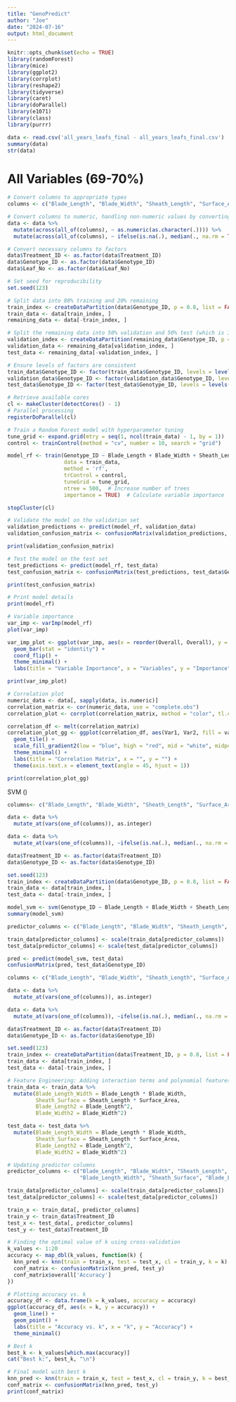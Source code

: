 ```yaml
---
title: "GenoPredict"
author: "Joe"
date: "2024-07-16"
output: html_document
---
```


```r
knitr::opts_chunk$set(echo = TRUE)
library(randomForest)
library(mice)
library(ggplot2)
library(corrplot)
library(reshape2)
library(tidyverse)
library(caret)
library(doParallel)
library(e1071)
library(class)
library(purrr)

```

```r
data <- read.csv('all_years_leafs_final - all_years_leafs_final.csv')
summary(data)
str(data)
```


# All Variables (69-70%)
```r
# Convert columns to appropriate types
columns <- c("Blade_Length", "Blade_Width", "Sheath_Length", "Surface_Area", "Leaf_No")

# Convert columns to numeric, handling non-numeric values by converting them to NA first
data <- data %>%
  mutate(across(all_of(columns), ~ as.numeric(as.character(.)))) %>%
  mutate(across(all_of(columns), ~ ifelse(is.na(.), median(., na.rm = TRUE), .)))

# Convert necessary columns to factors
data$Treatment_ID <- as.factor(data$Treatment_ID)
data$Genotype_ID <- as.factor(data$Genotype_ID)
data$Leaf_No <- as.factor(data$Leaf_No)

# Set seed for reproducibility
set.seed(123)

# Split data into 80% training and 20% remaining
train_index <- createDataPartition(data$Genotype_ID, p = 0.8, list = FALSE)
train_data <- data[train_index, ]
remaining_data <- data[-train_index, ]

# Split the remaining data into 50% validation and 50% test (which is 10% of the original data each)
validation_index <- createDataPartition(remaining_data$Genotype_ID, p = 0.5, list = FALSE)
validation_data <- remaining_data[validation_index, ]
test_data <- remaining_data[-validation_index, ]

# Ensure levels of factors are consistent
train_data$Genotype_ID <- factor(train_data$Genotype_ID, levels = levels(data$Genotype_ID))
validation_data$Genotype_ID <- factor(validation_data$Genotype_ID, levels = levels(data$Genotype_ID))
test_data$Genotype_ID <- factor(test_data$Genotype_ID, levels = levels(data$Genotype_ID))

# Retrieve available cores
cl <- makeCluster(detectCores() - 1)
# Parallel processing
registerDoParallel(cl)

# Train a Random Forest model with hyperparameter tuning
tune_grid <- expand.grid(mtry = seq(1, ncol(train_data) - 1, by = 1))  # Adjust mtry values
control <- trainControl(method = "cv", number = 10, search = "grid")

model_rf <- train(Genotype_ID ~ Blade_Length + Blade_Width + Sheath_Length + Surface_Area + Leaf_No + Treatment_ID, 
                  data = train_data, 
                  method = 'rf', 
                  trControl = control,
                  tuneGrid = tune_grid,  
                  ntree = 500,  # Increase number of trees
                  importance = TRUE)  # Calculate variable importance

stopCluster(cl)

# Validate the model on the validation set
validation_predictions <- predict(model_rf, validation_data)
validation_confusion_matrix <- confusionMatrix(validation_predictions, validation_data$Genotype_ID)

print(validation_confusion_matrix)

# Test the model on the test set
test_predictions <- predict(model_rf, test_data)
test_confusion_matrix <- confusionMatrix(test_predictions, test_data$Genotype_ID)

print(test_confusion_matrix)

# Print model details
print(model_rf)

# Variable importance
var_imp <- varImp(model_rf)
plot(var_imp)

var_imp_plot <- ggplot(var_imp, aes(x = reorder(Overall, Overall), y = Overall)) +
  geom_bar(stat = "identity") +
  coord_flip() +
  theme_minimal() +
  labs(title = "Variable Importance", x = "Variables", y = "Importance")

print(var_imp_plot)

# Correlation plot
numeric_data <- data[, sapply(data, is.numeric)]
correlation_matrix <- cor(numeric_data, use = "complete.obs")
correlation_plot <- corrplot(correlation_matrix, method = "color", tl.col = "black", tl.cex = 0.8)

correlation_df <- melt(correlation_matrix)
correlation_plot_gg <- ggplot(correlation_df, aes(Var1, Var2, fill = value)) +
  geom_tile() +
  scale_fill_gradient2(low = "blue", high = "red", mid = "white", midpoint = 0) +
  theme_minimal() +
  labs(title = "Correlation Matrix", x = "", y = "") +
  theme(axis.text.x = element_text(angle = 45, hjust = 1))

print(correlation_plot_gg)
```

SVM ()
```r
columns<- c("Blade_Length", "Blade_Width", "Sheath_Length", "Surface_Area", "Leaf_No")

data <- data %>%
  mutate_at(vars(one_of(columns)), as.integer)

data <- data %>%
  mutate_at(vars(one_of(columns)), ~ifelse(is.na(.), median(., na.rm = TRUE), .))

data$Treatment_ID <- as.factor(data$Treatment_ID)
data$Genotype_ID <- as.factor(data$Genotype_ID)

set.seed(123)
train_index <- createDataPartition(data$Genotype_ID, p = 0.8, list = FALSE)
train_data <- data[train_index, ]
test_data <- data[-train_index, ]

model_svm <- svm(Genotype_ID ~ Blade_Length + Blade_Width + Sheath_Length + Surface_Area + Leaf_No + Treatment_ID, data=train_data)
summary(model_svm)

predictor_columns <- c("Blade_Length", "Blade_Width", "Sheath_Length", "Surface_Area", "Leaf_No")

train_data[predictor_columns] <- scale(train_data[predictor_columns])
test_data[predictor_columns] <- scale(test_data[predictor_columns])

pred <- predict(model_svm, test_data)
confusionMatrix(pred, test_data$Genotype_ID)
```

```r
columns <- c("Blade_Length", "Blade_Width", "Sheath_Length", "Surface_Area", "Leaf_No")

data <- data %>%
  mutate_at(vars(one_of(columns)), as.integer)

data <- data %>%
  mutate_at(vars(one_of(columns)), ~ifelse(is.na(.), median(., na.rm = TRUE), .))

data$Treatment_ID <- as.factor(data$Treatment_ID)
data$Genotype_ID <- as.factor(data$Genotype_ID)

set.seed(123)
train_index <- createDataPartition(data$Treatment_ID, p = 0.8, list = FALSE)
train_data <- data[train_index, ]
test_data <- data[-train_index, ]

# Feature Engineering: Adding interaction terms and polynomial features
train_data <- train_data %>%
  mutate(Blade_Length_Width = Blade_Length * Blade_Width,
         Sheath_Surface = Sheath_Length * Surface_Area,
         Blade_Length2 = Blade_Length^2,
         Blade_Width2 = Blade_Width^2)

test_data <- test_data %>%
  mutate(Blade_Length_Width = Blade_Length * Blade_Width,
         Sheath_Surface = Sheath_Length * Surface_Area,
         Blade_Length2 = Blade_Length^2,
         Blade_Width2 = Blade_Width^2)

# Updating predictor columns
predictor_columns <- c("Blade_Length", "Blade_Width", "Sheath_Length", "Surface_Area", "Leaf_No",
                       "Blade_Length_Width", "Sheath_Surface", "Blade_Length2", "Blade_Width2")

train_data[predictor_columns] <- scale(train_data[predictor_columns])
test_data[predictor_columns] <- scale(test_data[predictor_columns])

train_x <- train_data[, predictor_columns]
train_y <- train_data$Treatment_ID
test_x <- test_data[, predictor_columns]
test_y <- test_data$Treatment_ID

# Finding the optimal value of k using cross-validation
k_values <- 1:20
accuracy <- map_dbl(k_values, function(k) {
  knn_pred <- knn(train = train_x, test = test_x, cl = train_y, k = k)
  conf_matrix <- confusionMatrix(knn_pred, test_y)
  conf_matrix$overall['Accuracy']
})

# Plotting accuracy vs. k
accuracy_df <- data.frame(k = k_values, accuracy = accuracy)
ggplot(accuracy_df, aes(x = k, y = accuracy)) + 
  geom_line() + 
  geom_point() + 
  labs(title = "Accuracy vs. k", x = "k", y = "Accuracy") + 
  theme_minimal()

# Best k
best_k <- k_values[which.max(accuracy)]
cat("Best k:", best_k, "\n")

# Final model with best k
knn_pred <- knn(train = train_x, test = test_x, cl = train_y, k = best_k)
conf_matrix <- confusionMatrix(knn_pred, test_y)
print(conf_matrix)
```